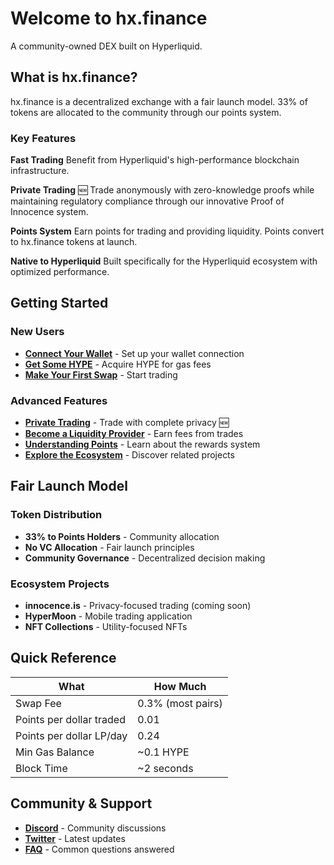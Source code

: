 # Welcome to hx.finance

A community-owned DEX built on Hyperliquid.

## What is hx.finance?

hx.finance is a decentralized exchange with a fair launch model. 33% of tokens are allocated to the community through our points system.

### Key Features

**Fast Trading**
Benefit from Hyperliquid's high-performance blockchain infrastructure.

**Private Trading** 🆕
Trade anonymously with zero-knowledge proofs while maintaining regulatory compliance through our innovative Proof of Innocence system.

**Points System**
Earn points for trading and providing liquidity. Points convert to hx.finance tokens at launch.

**Native to Hyperliquid**
Built specifically for the Hyperliquid ecosystem with optimized performance.

## Getting Started

### New Users
- **[Connect Your Wallet](/getting-started/connect-wallet)** - Set up your wallet connection
- **[Get Some HYPE](/getting-started/get-hype)** - Acquire HYPE for gas fees
- **[Make Your First Swap](/getting-started/first-swap)** - Start trading

### Advanced Features
- **[Private Trading](/private-trading/overview)** - Trade with complete privacy 🆕
- **[Become a Liquidity Provider](/liquidity/becoming-lp)** - Earn fees from trades
- **[Understanding Points](/points-rewards/how-points-work)** - Learn about the rewards system
- **[Explore the Ecosystem](/ecosystem/overview)** - Discover related projects

## Fair Launch Model

### Token Distribution
- **33% to Points Holders** - Community allocation
- **No VC Allocation** - Fair launch principles
- **Community Governance** - Decentralized decision making

### Ecosystem Projects
- **innocence.is** - Privacy-focused trading (coming soon)
- **HyperMoon** - Mobile trading application
- **NFT Collections** - Utility-focused NFTs

## Quick Reference

| What | How Much |
|------|----------|
| Swap Fee | 0.3% (most pairs) |
| Points per dollar traded | 0.01 |
| Points per dollar LP/day | 0.24 |
| Min Gas Balance | ~0.1 HYPE |
| Block Time | ~2 seconds |

## Community & Support

- **[Discord](https://discord.gg/hxfinance)** - Community discussions
- **[Twitter](https://twitter.com/hxfinance)** - Latest updates
- **[FAQ](/troubleshooting/faq)** - Common questions answered